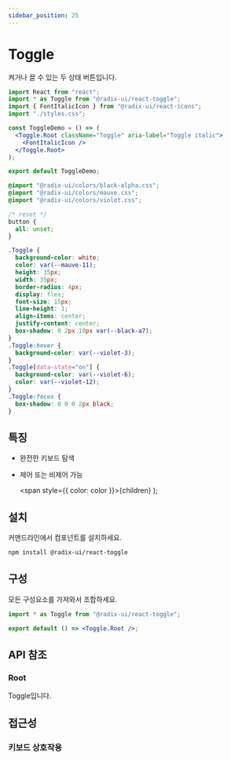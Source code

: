 ```yaml
---
sidebar_position: 25
---
```



# Toggle

켜거나 끌 수 있는 두 상태 버튼입니다.

<ToggleDemo />

<Tabs>
<TabItem value="js" label="index.js">

```jsx
import React from "react";
import * as Toggle from "@radix-ui/react-toggle";
import { FontItalicIcon } from "@radix-ui/react-icons";
import "./styles.css";

const ToggleDemo = () => (
  <Toggle.Root className="Toggle" aria-label="Toggle italic">
    <FontItalicIcon />
  </Toggle.Root>
);

export default ToggleDemo;
```

</TabItem>
<TabItem value="css" label="styles.css">

```css
@import "@radix-ui/colors/black-alpha.css";
@import "@radix-ui/colors/mauve.css";
@import "@radix-ui/colors/violet.css";

/* reset */
button {
  all: unset;
}

.Toggle {
  background-color: white;
  color: var(--mauve-11);
  height: 35px;
  width: 35px;
  border-radius: 4px;
  display: flex;
  font-size: 15px;
  line-height: 1;
  align-items: center;
  justify-content: center;
  box-shadow: 0 2px 10px var(--black-a7);
}
.Toggle:hover {
  background-color: var(--violet-3);
}
.Toggle[data-state="on"] {
  background-color: var(--violet-6);
  color: var(--violet-12);
}
.Toggle:focus {
  box-shadow: 0 0 0 2px black;
}
```

</TabItem>
</Tabs>

## 특징

- 완전한 키보드 탐색

- 제어 또는 비제어 가능

  <span style={{ color: color }}>{children}</span>
);

## <Highlight color='#1C5AEC'>설치</Highlight>

커맨드라인에서 컴포넌트를 설치하세요.

```bash
npm install @radix-ui/react-toggle
```

## <Highlight color='#1C5AEC'>구성</Highlight>

모든 구성요소를 가져와서 조합하세요.

```jsx
import * as Toggle from "@radix-ui/react-toggle";

export default () => <Toggle.Root />;
```

## <Highlight color='#1C5AEC'>API 참조</Highlight>

### <Highlight color='#1C5AEC'>Root</Highlight>

Toggle입니다.

<PropTable api={toggleAPI} category="root" />
<DataAttributeTable api={toggleAPI} category="root" />

## <Highlight color='#1C5AEC'>접근성</Highlight>

### <Highlight color='#1C5AEC'>키보드 상호작용</Highlight>

<KeyboardInteractionTable api={toggleAPI} category="keyboardInteractions" />
